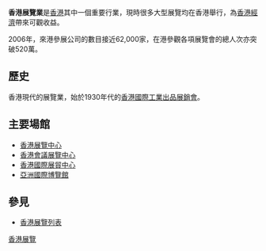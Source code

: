 '''香港展覽業'''是[[香港|香港]]其中一個重要行業，現時很多大型展覽均在香港舉行，為[[香港經濟|香港經濟]]帶來可觀收益。

2006年，來港參展公司的數目接近62,000家，在港參觀各項展覽會的總人次亦突破520萬。

==歷史==
香港現代的展覽業，始於1930年代的[[香港國際工業出品展銷會|香港國際工業出品展銷會]]。

==主要場館==
*[[香港展覽中心|香港展覽中心]]
*[[香港會議展覽中心|香港會議展覽中心]]
*[[香港國際展貿中心|香港國際展貿中心]]
*[[亞洲國際博覽館|亞洲國際博覽館]]

==參見==
*[[香港展覽列表|香港展覽列表]]

{{HK-econ-stub}}

[[Category:香港展覽|]]